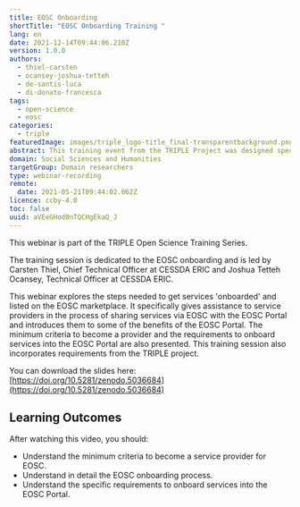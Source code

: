 ```yaml
---
title: EOSC Onboarding
shortTitle: "EOSC Onboarding Training "
lang: en
date: 2021-12-14T09:44:06.210Z
version: 1.0.0
authors:
  - thiel-carsten
  - ocansey-joshua-tetteh
  - de-santis-luca
  - di-donato-francesca
tags:
  - open-science
  - eosc
categories:
  - triple
featuredImage: images/triple_logo-title_final-transparentbackground.png
abstract: This training event from the TRIPLE Project was designed specifically to provide assistance to service providers to share services via EOSC with the EOSC Portal as well as to introduce some of the benefits of the EOSC Portal.
domain: Social Sciences and Humanities
targetGroup: Domain researchers
type: webinar-recording
remote:
  date: 2021-05-21T09:44:02.062Z
licence: ccby-4.0
toc: false
uuid: aVEeGHod0nTQCHgEkaQ_J
---
```


This webinar is part of the TRIPLE Open Science Training Series.

The training session is dedicated to the EOSC onboarding and is led by Carsten Thiel, Chief Technical Officer at CESSDA ERIC and Joshua Tetteh Ocansey, Technical Officer at CESSDA ERIC.

This webinar explores the steps needed to get services 'onboarded' and listed on the EOSC marketplace. It specifically gives assistance to service providers in the process of sharing services via EOSC with the EOSC Portal and introduces them to some of the benefits of the EOSC Portal. The minimum criteria to become a provider and the requirements to onboard services into the EOSC Portal are also presented. This training session also incorporates requirements from the TRIPLE project.

You can download the slides here: [https://doi.org/10.5281/zenodo.5036684](https://doi.org/10.5281/zenodo.5036684)

## Learning Outcomes

After watching this video, you should:

- Understand the minimum criteria to become a service provider for EOSC.
- Understand in detail the EOSC onboarding process.
- Understand the specific requirements to onboard services into the EOSC Portal.

<VideoCard
  provider="youtube"
  id="nMqhLXZXHaw"
  title="EOSC Onboarding"
  subtitle="Click here to view"
  image="images/screencapture.png"
/>
